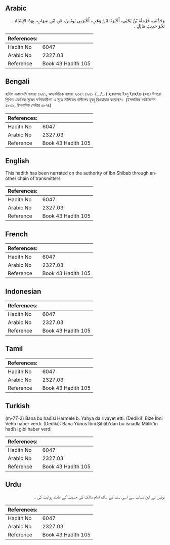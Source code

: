 ## Arabic


<div dir="rtl" lang="ar" style={{fontSize:'larger',backgroundColor:'#f8f9fa',padding:20}}>
وَحَدَّثَنِيهِ حَرْمَلَةُ بْنُ يَحْيَى، أَخْبَرَنَا ابْنُ وَهْبٍ، أَخْبَرَنِي يُونُسُ، عَنِ ابْنِ شِهَابٍ، بِهَذَا الإِسْنَادِ ‏.‏ نَحْوَ حَدِيثِ مَالِكٍ ‏.‏
</div>
<div style={{backgroundColor:'#f8f9fa',padding:20, marginBottom: 10}}><table> <thead> <tr> <th>References:</th> <th></th> </tr> </thead> <tbody><tr><td>Hadith No</td><td>6047</td></tr><tr><td>Arabic No</td><td>2327.03</td></tr><tr><td>Reference</td><td>Book 43 Hadith 105</td></tr></tbody></table></div>

## Bengali


<div dir="ltr" lang="bn" style={{fontSize:'larger',backgroundColor:'#f8f9fa',padding:20}}>
হাদিস একাডেমি নাম্বারঃ ৫৯৪১, আন্তর্জাতিক নাম্বারঃ ২৩২৭ ৫৯৪১-(.../...) হারমালাহ ইবনু ইয়াহইয়া (রহঃ) উপরোল্লিখিত একাধিক সূত্রের বর্ণনাকারীগণ এ সূত্রে মালিকের হাদীসের হুবহু রিওয়ায়াত করেছেন। (ইসলামিক ফাউন্ডেশন ৫৮৩৯, ইসলামিক সেন্টার ৫৮৭৪)
</div>
<div style={{backgroundColor:'#f8f9fa',padding:20, marginBottom: 10}}><table> <thead> <tr> <th>References:</th> <th></th> </tr> </thead> <tbody><tr><td>Hadith No</td><td>6047</td></tr><tr><td>Arabic No</td><td>2327.03</td></tr><tr><td>Reference</td><td>Book 43 Hadith 105</td></tr></tbody></table></div>

## English


<div dir="ltr" lang="en" style={{fontSize:'larger',backgroundColor:'#f8f9fa',padding:20}}>
This hadith has been narrated on the authority of Ibn Shibab through another chain of transmitters
</div>
<div style={{backgroundColor:'#f8f9fa',padding:20, marginBottom: 10}}><table> <thead> <tr> <th>References:</th> <th></th> </tr> </thead> <tbody><tr><td>Hadith No</td><td>6047</td></tr><tr><td>Arabic No</td><td>2327.03</td></tr><tr><td>Reference</td><td>Book 43 Hadith 105</td></tr></tbody></table></div>

## French


<div dir="ltr" lang="fr" style={{fontSize:'larger',backgroundColor:'#f8f9fa',padding:20}}>

</div>
<div style={{backgroundColor:'#f8f9fa',padding:20, marginBottom: 10}}><table> <thead> <tr> <th>References:</th> <th></th> </tr> </thead> <tbody><tr><td>Hadith No</td><td>6047</td></tr><tr><td>Arabic No</td><td>2327.03</td></tr><tr><td>Reference</td><td>Book 43 Hadith 105</td></tr></tbody></table></div>

## Indonesian


<div dir="ltr" lang="id" style={{fontSize:'larger',backgroundColor:'#f8f9fa',padding:20}}>

</div>
<div style={{backgroundColor:'#f8f9fa',padding:20, marginBottom: 10}}><table> <thead> <tr> <th>References:</th> <th></th> </tr> </thead> <tbody><tr><td>Hadith No</td><td>6047</td></tr><tr><td>Arabic No</td><td>2327.03</td></tr><tr><td>Reference</td><td>Book 43 Hadith 105</td></tr></tbody></table></div>

## Tamil


<div dir="ltr" lang="ta" style={{fontSize:'larger',backgroundColor:'#f8f9fa',padding:20}}>

</div>
<div style={{backgroundColor:'#f8f9fa',padding:20, marginBottom: 10}}><table> <thead> <tr> <th>References:</th> <th></th> </tr> </thead> <tbody><tr><td>Hadith No</td><td>6047</td></tr><tr><td>Arabic No</td><td>2327.03</td></tr><tr><td>Reference</td><td>Book 43 Hadith 105</td></tr></tbody></table></div>

## Turkish


<div dir="ltr" lang="tr" style={{fontSize:'larger',backgroundColor:'#f8f9fa',padding:20}}>
(m-77-2) Bana bu hadîsi Harmele b. Yahya da rivayet etti. (Dediki): Bize İbni Vehb haber verdi. (Dediki): Bana Yûnus İbni Şihâb'dan bu isnadla Mâlik'in hadîsi gibi haber verdi
</div>
<div style={{backgroundColor:'#f8f9fa',padding:20, marginBottom: 10}}><table> <thead> <tr> <th>References:</th> <th></th> </tr> </thead> <tbody><tr><td>Hadith No</td><td>6047</td></tr><tr><td>Arabic No</td><td>2327.03</td></tr><tr><td>Reference</td><td>Book 43 Hadith 105</td></tr></tbody></table></div>

## Urdu


<div dir="rtl" lang="ur" style={{fontSize:'larger',backgroundColor:'#f8f9fa',padding:20}}>
یونس نے ابن شہاب سے اسی سند کے ساتھ امام مالک کی حدیث کے مانند روایت کی ۔
</div>
<div style={{backgroundColor:'#f8f9fa',padding:20, marginBottom: 10}}><table> <thead> <tr> <th>References:</th> <th></th> </tr> </thead> <tbody><tr><td>Hadith No</td><td>6047</td></tr><tr><td>Arabic No</td><td>2327.03</td></tr><tr><td>Reference</td><td>Book 43 Hadith 105</td></tr></tbody></table></div>